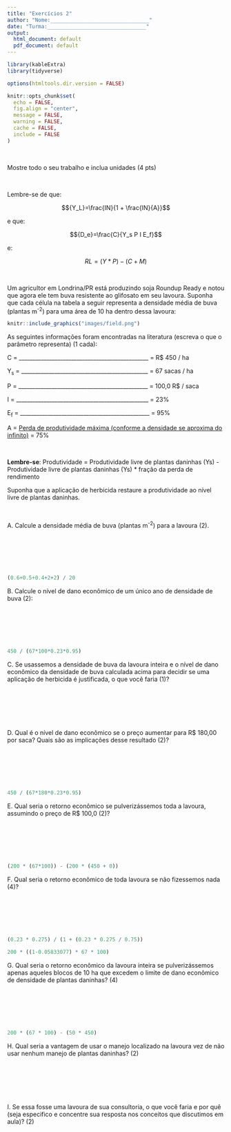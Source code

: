 ```yaml
---
title: "Exercícios 2"
author: "Nome:________________________________"
date: "Turma:________________________________"
output:
  html_document: default
  pdf_document: default
---
```


```r
library(kableExtra)
library(tidyverse)
```


```r
options(htmltools.dir.version = FALSE)

knitr::opts_chunk$set(
  echo = FALSE,
  fig.align = "center",
  message = FALSE,
  warning = FALSE,
  cache = FALSE,
  include = FALSE
)
```



<br>

Mostre todo o seu trabalho e inclua unidades (4 pts)

<br>

Lembre-se de que: 

$${Y_L}=\frac{IN}{1 + \frac{IN}{A}}$$

e que:

$${D_e}=\frac{C}{Y_s P I E_f}$$

e:

$${RL}= (Y * P) - (C + M) $$

<br>

Um agricultor em Londrina/PR está produzindo soja Roundup Ready e notou que agora ele tem buva resistente ao glifosato em seu lavoura. Suponha que cada célula na tabela a seguir representa a densidade média de buva (plantas m<sup>-2</sup>) para uma área de 10 ha dentro dessa lavoura:


```r
knitr::include_graphics("images/field.png")
```




As seguintes informações foram encontradas na literatura (escreva o que o parâmetro representa) (1 cada):

C = _______________________________________________ = R$ 450 / ha

Y<sub>s</sub> = ______________________________________________ = 67 sacas / ha

P = _______________________________________________ = 100,0 R$ / saca

I = ________________________________________________ = 23%

E<sub>f</sub> = _______________________________________________ = 95%

A = <ins>Perda de produtividade máxima (conforme a densidade se aproxima do infinito)</ins> = 75%

<br>

**Lembre-se**: Produtividade = Produtividade livre de plantas daninhas (Ys) - Produtividade livre de plantas daninhas (Ys) * fração da perda de rendimento 

Suponha que a aplicação de herbicida restaure a produtividade ao nível livre de plantas daninhas.


<br>

A. Calcule a densidade média de buva (plantas m<sup>-2</sup>) para a lavoura (2).

<br>

<br>

<br>

```r
(0.6+0.5+0.4+2+2) / 20
```


B. Calcule o nível de dano econômico de um único ano de densidade de buva (2):

<br>

<br>

<br>

```r
450 / (67*100*0.23*0.95)
```



C. Se usassemos a densidade de buva da lavoura inteira e o nível de dano econômico da densidade de buva calculada acima para decidir se uma aplicação de herbicida é justificada, o que você faria (1)?

<br>

<br>

<br>

D. Qual é o nível de dano econômico se o preço aumentar para R$ 180,00 por saca? Quais são as implicações desse resultado (2)?

<br>

<br>

<br>

```r
450 / (67*180*0.23*0.95)
```

E. Qual seria o retorno econômico se pulverizássemos toda a lavoura, assumindo o preço de R$ 100,0 (2)?

<br>

<br>

<br>

```r
(200 * (67*100)) - (200 * (450 + 0))
```



F. Qual seria o retorno econômico de toda lavoura se não fizessemos nada (4)?

<br>

<br>

<br>

```r
(0.23 * 0.275) / (1 + (0.23 * 0.275 / 0.75))
```


```r
200 * ((1-0.05833077) * 67 * 100)
```


G. Qual seria o retorno econômico da lavoura inteira se pulverizássemos apenas aqueles blocos de 10 ha que excedem o limite de dano econômico de densidade de plantas daninhas? (4)

<br>

<br>

<br>

```r
200 * (67 * 100) - (50 * 450)
```


H. Qual seria a vantagem de usar o manejo localizado na lavoura vez de não usar nenhum manejo de plantas daninhas? (2)

<br>

<br>

<br>

I. Se essa fosse uma lavoura de sua consultoria, o que você faria e por quê (seja especifico e concentre sua resposta nos conceitos que discutimos em aula)? (2)

<br>

<br>

<br>



